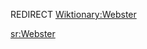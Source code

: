 {{rfc|This should not be just a cros-namespace redirect}}

REDIRECT [[Wiktionary:Webster]]

[[sr:Webster]]